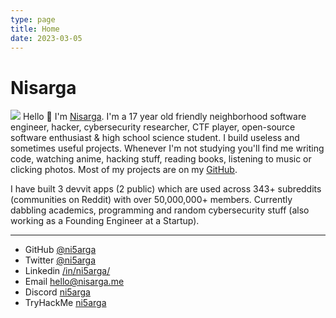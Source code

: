 ```yaml
---
type: page
title: Home
date: 2023-03-05
---
```


# Nisarga
![](/images/aesthetic-discord.gif)
Hello 👋 I'm [Nisarga](https://nisarga.me/about/). I'm a 17 year old friendly neighborhood software engineer, hacker, cybersecurity researcher, CTF player, open-source software enthusiast & high school science student. I build useless and sometimes useful projects. Whenever I'm not studying you'll find me writing code, watching anime, hacking stuff, reading books, listening to music or clicking photos. Most of my projects are on my [GitHub](https://github.com/ni5arga). 

I have built 3 devvit apps (2 public) which are used across 343+ subreddits (communities on Reddit) with over 50,000,000+ members. Currently dabbling academics, programming and random cybersecurity stuff (also working as a Founding Engineer at a Startup).


---

- GitHub [@ni5arga](https://github.com/ni5arga)
- Twitter [@ni5arga](https://twitter.com/ni5arga)
- Linkedin [/in/ni5arga/](https://www.linkedin.com/in/ni5arga/)
- Email [hello@nisarga.me](mailto:hello@nisarga.me)
- Discord [ni5arga](https://discord.com/users/746040983992533072)
- TryHackMe [ni5arga](https://tryhackme.com/p/ni5arga)
